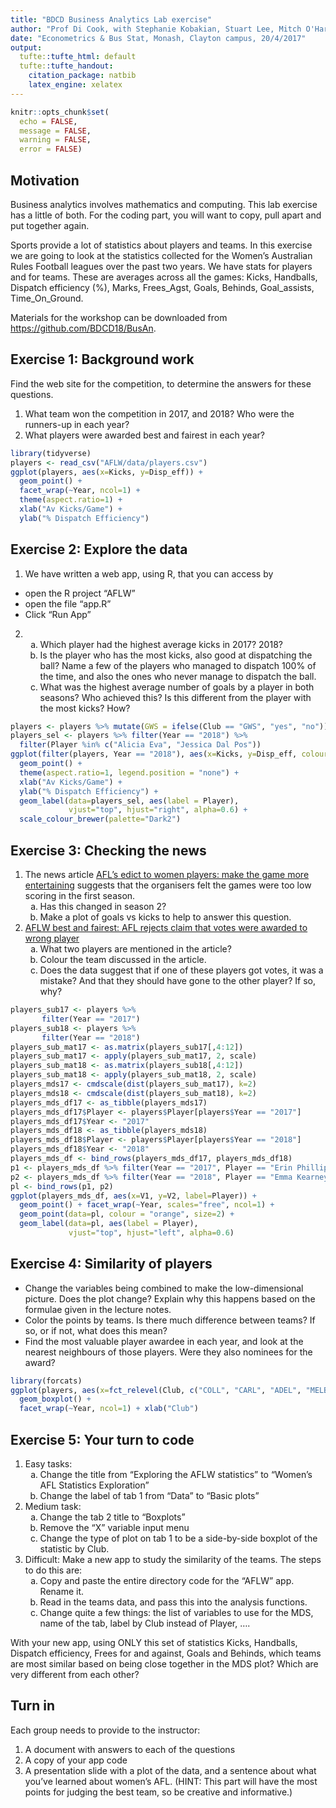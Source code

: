```yaml
---
title: "BDCD Business Analytics Lab exercise"
author: "Prof Di Cook, with Stephanie Kobakian, Stuart Lee, Mitch O'Hara-Wild"
date: "Econometrics & Bus Stat, Monash, Clayton campus, 20/4/2017"
output:
  tufte::tufte_html: default
  tufte::tufte_handout:
    citation_package: natbib
    latex_engine: xelatex
---
```


```r
knitr::opts_chunk$set(
  echo = FALSE,
  message = FALSE,
  warning = FALSE,
  error = FALSE)
```

## Motivation

Business analytics involves mathematics and computing. This lab exercise has a little of both. For the coding part, you will want to copy, pull apart and put together again. 

Sports provide a lot of statistics about players and teams. In this exercise we are going to look at the statistics collected for the Women's Australian Rules Football leagues over the past two years. We have stats for players and for teams. These are averages across all the games: Kicks, Handballs, Dispatch efficiency (%), Marks, Frees_Agst, Goals, Behinds, Goal_assists, Time_On_Ground. 

Materials for the workshop can be downloaded from [https://github.com/BDCD18/BusAn](https://github.com/BDCD18/BusAn).

## Exercise 1: Background work

Find the web site for the competition, to determine the answers for these questions.

1. What team won the competition in 2017, and 2018? Who were the runners-up in each year?
2. What players were awarded best and fairest in each year?

```r
library(tidyverse)
players <- read_csv("AFLW/data/players.csv")
ggplot(players, aes(x=Kicks, y=Disp_eff)) + 
  geom_point() + 
  facet_wrap(~Year, ncol=1) + 
  theme(aspect.ratio=1) +
  xlab("Av Kicks/Game") +
  ylab("% Dispatch Efficiency")
```

## Exercise 2: Explore the data

1. We have written a web app, using R, that you can access by 
- open the R project "AFLW"
- open the file "app.R"
- Click "Run App"
2. 
    a. Which player had the highest average kicks in 2017? 2018?
    b. Is the player who has the most kicks, also good at dispatching the ball? Name a few of the players who managed to dispatch 100% of the time, and also the ones who never manage to dispatch the ball. 
    c. What was the highest average number of goals by a player in both seasons? Who achieved this? Is this different from the player with the most kicks? How?


```r
players <- players %>% mutate(GWS = ifelse(Club == "GWS", "yes", "no"))
players_sel <- players %>% filter(Year == "2018") %>%
  filter(Player %in% c("Alicia Eva", "Jessica Dal Pos"))
ggplot(filter(players, Year == "2018"), aes(x=Kicks, y=Disp_eff, colour=GWS)) + 
  geom_point() + 
  theme(aspect.ratio=1, legend.position = "none") +
  xlab("Av Kicks/Game") +
  ylab("% Dispatch Efficiency") + 
  geom_label(data=players_sel, aes(label = Player), 
             vjust="top", hjust="right", alpha=0.6) + 
  scale_colour_brewer(palette="Dark2")
```

## Exercise 3: Checking the news

1. The news article [AFL's edict to women players: make the game more entertaining](https://www.theaustralian.com.au/sport/afl/afls-edict-to-women-players-make-the-game-more-entertaining/news-story/44e9b896759ca76edf166b38499d149d) suggests that the organisers felt the games were too low scoring in the first season. 
    a. Has this changed in season 2? 
    b.  Make a plot of goals vs kicks to help to answer this question.

2. [AFLW best and fairest: AFL rejects claim that votes were awarded to wrong player](https://www.foxsports.com.au/afl/womens-afl/aflw-best-and-fairest-afl-rejects-claim-that-votes-were-awarded-to-wrong-player/news-story/c0ae1205ccfecc7481dcf4edc45ed692) 
    a. What two players are mentioned in the article? 
    b. Colour the team discussed in the article.
    c. Does the data suggest that if one of these players got votes, it was a mistake? And that they should have gone to the other player? If so, why?

```r
players_sub17 <- players %>%
       filter(Year == "2017") 
players_sub18 <- players %>%
       filter(Year == "2018") 
players_sub_mat17 <- as.matrix(players_sub17[,4:12])
players_sub_mat17 <- apply(players_sub_mat17, 2, scale)
players_sub_mat18 <- as.matrix(players_sub18[,4:12])
players_sub_mat18 <- apply(players_sub_mat18, 2, scale)
players_mds17 <- cmdscale(dist(players_sub_mat17), k=2)
players_mds18 <- cmdscale(dist(players_sub_mat18), k=2)
players_mds_df17 <- as_tibble(players_mds17)
players_mds_df17$Player <- players$Player[players$Year == "2017"]
players_mds_df17$Year <- "2017"
players_mds_df18 <- as_tibble(players_mds18)
players_mds_df18$Player <- players$Player[players$Year == "2018"]
players_mds_df18$Year <- "2018"
players_mds_df <- bind_rows(players_mds_df17, players_mds_df18)
p1 <- players_mds_df %>% filter(Year == "2017", Player == "Erin Phillips")
p2 <- players_mds_df %>% filter(Year == "2018", Player == "Emma Kearney")
pl <- bind_rows(p1, p2)
ggplot(players_mds_df, aes(x=V1, y=V2, label=Player)) + 
  geom_point() + facet_wrap(~Year, scales="free", ncol=1) +
  geom_point(data=pl, colour = "orange", size=2) +
  geom_label(data=pl, aes(label = Player), 
             vjust="top", hjust="left", alpha=0.6)
```

## Exercise 4: Similarity of players

- Change the variables being combined to make the low-dimensional picture. Does the plot change? Explain why this happens based on the formulae given in the lecture notes.
- Color the points by teams. Is there much difference between teams? If so, or if not, what does this mean?
- Find the most valuable player awardee in each year, and look at the nearest neighbours of those players. Were they also nominees for the award?

```r
library(forcats)
ggplot(players, aes(x=fct_relevel(Club, c("COLL", "CARL", "ADEL", "MELB", "WB", "BL", "FRE", "GWS")), y=Kicks)) + 
  geom_boxplot() +
  facet_wrap(~Year, ncol=1) + xlab("Club")
```

## Exercise 5: Your turn to code

1. Easy tasks: 
    a. Change the title from "Exploring the AFLW statistics" to "Women's AFL Statistics Exploration"
    b. Change the label of tab 1 from "Data" to "Basic plots"
2. Medium task: 
    a. Change the tab 2 title to "Boxplots"
    b. Remove the "X" variable input menu
    c. Change the type of plot on tab 1 to be a side-by-side boxplot of the statistic by Club. 
3. Difficult: Make a new app to study the similarity of the teams. The steps to do this are:
    a. Copy and paste the entire directory code for the "AFLW" app. Rename it. 
    b. Read in the teams data, and pass this into the analysis functions.  
    c. Change quite a few things: the list of variables to use for the MDS, name of the tab, label by Club instead of Player, .... 

With your new app, using ONLY this set of statistics Kicks, Handballs, Dispatch efficiency, Frees for and against, Goals and Behinds, which teams are most similar based on being close together in the MDS plot? Which are very different from each other?

## Turn in

Each group needs to provide to the instructor:

1. A document with answers to each of the questions
2. A copy of your app code
3. A presentation slide with a plot of the data, and a sentence about what you've learned about women's AFL. (HINT: This part will have the most points for judging the best team, so be creative and informative.)

